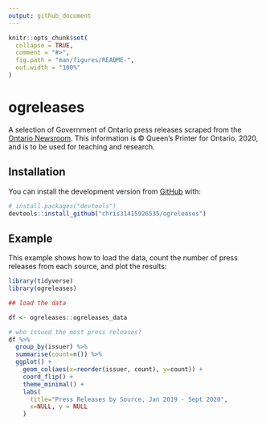 ```yaml
---
output: github_document
---
```


<!-- README.md is generated from README.Rmd. Please edit that file -->

```r
knitr::opts_chunk$set(
  collapse = TRUE,
  comment = "#>",
  fig.path = "man/figures/README-",
  out.width = "100%"
)
```

# ogreleases

<!-- badges: start -->
<!-- badges: end -->

A selection of Government of Ontario press releases scraped from the [Ontario Newsroom](https://news.ontario.ca/en/). This information is © Queen's Printer for Ontario, 2020, and is to be used for teaching and research.

## Installation

You can install the development version from [GitHub](https://github.com/) with:

``` r
# install.packages("devtools")
devtools::install_github("chris31415926535/ogreleases")
```
## Example

This example shows how to load the data, count the number of press releases from each source, and plot the results:

```r
library(tidyverse)
library(ogreleases)

## load the data

df <- ogreleases::ogreleases_data

# who issued the most press releases?
df %>%
  group_by(issuer) %>%
  summarise(count=n()) %>%
  ggplot() +
    geom_col(aes(x=reorder(issuer, count), y=count)) +
    coord_flip() +
    theme_minimal() +
    labs(
      title="Press Releases by Source, Jan 2019 - Sept 2020",
      x=NULL, y = NULL
    )
```
